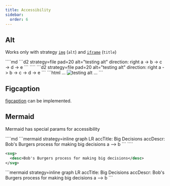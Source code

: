 ```yaml
---
title: Accessibility
sidebar:
  order: 6
---
```



## Alt

Works only with strategy [`img`](/start-here/tag/#img) (`alt`) and [`iframe`](/start-here/tag/#iframe) (`title`)

<Tabs>
  <TabItem label="Markdown">
````md
```d2 strategy=file pad=20 alt="testing alt"
direction: right
a -> b -> c -> d -> e
```
````
  </TabItem>
  <TabItem label="Diagram">
```d2 strategy=file pad=20 alt="testing alt"
direction: right
a -> b -> c -> d -> e
```

  </TabItem>
  <TabItem label="Resulting HTML">
```html
...
<img alt="testing alt" .../>
...
```
  </TabItem>
</Tabs>

## Figcaption

[figcaption](https://developer.mozilla.org/en-US/docs/Web/HTML/Element/figcaption) can be implemented.

## Mermaid

Mermaid has special params for accessibility

<Tabs>
  <TabItem label="Markdown">
````md
```mermaid strategy=inline
graph LR
  accTitle: Big Decisions
  accDescr: Bob's Burgers process for making big decisions
  a --> b
```
````
  </TabItem>
  <TabItem label="HTML">

```xml
<svg>
  <desc>Bob's Burgers process for making big decisions</desc>
</svg>
```

  </TabItem>
  <TabItem label="Diagram">
```mermaid strategy=inline
graph LR
  accTitle: Big Decisions
  accDescr: Bob's Burgers process for making big decisions
  a --> b
```
  </TabItem>
</Tabs>
